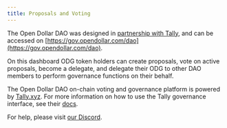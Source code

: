```yaml
---
title: Proposals and Voting
---
```


The Open Dollar DAO was designed in [partnership with Tally](https://tally.mirror.xyz/bcBZfDynm9r53jnnrKcCNpfe6x3PC_r-7T94l_u_Fyg), and can be accessed on [https://gov.opendollar.com/dao](https://gov.opendollar.com/dao).

On this dashboard ODG token holders can create proposals, vote on active proposals, become a delegate, and delegate their ODG to other DAO members to perform governance functions on their behalf.

The Open Dollar DAO on-chain voting and governance platform is powered by [Tally.xyz](https://tally.xyz). For more information on how to use the Tally governance interface, see their [docs](https://docs.tally.xyz/).

For help, please visit [our Discord](https://www.opendollar.com/discord).

